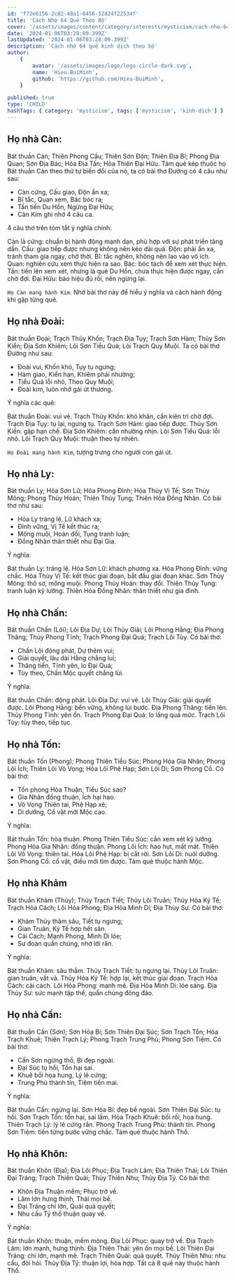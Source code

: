 ```yaml
---
id: 'f72e6156-2c82-48a1-8456-52d24f22534f'
title: 'Cách Nhớ 64 Quẻ Theo Bộ'
cover: '/assets/images/content/category/interests/mysticism/cach-nho-64-que-theo-bo-cover.png'
date: '2024-01-06T03:28:09.399Z'
lastUpdated: '2024-01-06T03:28:09.399Z'
description: 'Cách nhớ 64 quẻ kinh dịch theo bộ'
author:
    {
        avatar: '/assets/images/logo/logo-circle-dark.svg',
        name: 'Hieu.BuiMinh',
        github: 'https://github.com/Hieu-BuiMinh',
    }

published: true
type: 'CHILD'
hashTags: { category: 'mysticism', tags: ['mysticism', 'kinh-dich'] }
---
```


## Họ nhà Càn:

Bát thuần Càn; Thiên Phong Cấu; Thiên Sơn Độn; Thiên Địa Bĩ; Phong Địa Quan; Sơn Địa Bác; Hỏa Địa Tấn; Hỏa Thiên Đại Hữu.
Tám quẻ kép thuộc họ Bát thuần Càn theo thứ tự biến đổi của nó, ta có bài thơ Đường có 4 câu như sau:

<div className="flex gap-4 items-center justify-center flex-wrap">
	<Hexagram upper={1} lower={1} showIndex />
	<Hexagram upper={1} lower={5} actives={[1]} />
	<Hexagram upper={1} lower={7} actives={[2]} />
	<Hexagram upper={1} lower={8} actives={[3]} />
	<Hexagram upper={5} lower={8} actives={[4]} />
	<Hexagram upper={7} lower={8} actives={[5]} />
	<Hexagram upper={3} lower={8} actives={[4]} className="p-1 border border-dashed rounded" />
	<Hexagram upper={3} lower={1} actives={[1, 2, 3]} className="p-1 border border-dashed rounded" />
</div>

-   Càn cứng, Cấu giao, Độn ẩn xa;
-   Bĩ tắc, Quan xem, Bác bóc ra;
-   Tấn tiến Du Hồn, Ngừng Đại Hữu;
-   Càn Kim ghi nhớ 4 câu ca.

4 câu thơ trên tóm tắt ý nghĩa chính:

Càn là cứng: chuẩn bị hành động mạnh dạn, phù hợp với sự phát triển tăng dần.
Cấu: giao tiếp được nhưng không nên kéo dài quá.
Độn: phải ẩn xa, tránh tham gia ngay, chờ thời.
Bĩ: tắc nghẽn, không nên lao vào vô ích.
Quan: nghiên cứu xem thực hiện ra sao.
Bác: bóc tách để xem xét thực hiện.
Tấn: tiến lên xem xét, nhưng là quẻ Du Hồn, chưa thực hiện được ngay, cần chờ đợi.
Đại Hữu: báo hiệu đủ rồi, nên ngừng lại.

`Họ Càn mang hành Kim`. Nhớ bài thơ này để hiểu ý nghĩa và cách hành động khi gặp từng quẻ.

## Họ nhà Đoài:

<div className="flex gap-4 items-center justify-center flex-wrap">
	<Hexagram upper={2} lower={2} showIndex />
	<Hexagram upper={2} lower={6} actives={[1]} />
	<Hexagram upper={2} lower={8} actives={[2]} />
	<Hexagram upper={2} lower={7} actives={[3]} />
	<Hexagram upper={6} lower={7} actives={[4]} />
	<Hexagram upper={8} lower={7} actives={[5]} />
	<Hexagram upper={4} lower={7} actives={[4]} className="p-1 border border-dashed rounded" />
	<Hexagram upper={4} lower={2} actives={[1, 2, 3]} className="p-1 border border-dashed rounded" />
</div>

Bát thuần Đoài; Trạch Thủy Khốn; Trạch Địa Tụy; Trạch Sơn Hàm; Thủy Sơn Kiển; Địa Sơn Khiêm; Lôi Sơn Tiểu Quá; Lôi Trạch Quy Muội.
Ta có bài thơ Đường như sau:

-   Đoài vui, Khốn khó, Tụy tụ ngưng;
-   Hàm giao, Kiển hạn, Khiêm phải nhường;
-   Tiểu Quá lỗi nhỏ, Theo Quy Muội;
-   Đoài kim, luôn nhớ gái út thương.

Ý nghĩa các quẻ:

Bát thuần Đoài: vui vẻ.
Trạch Thủy Khốn: khó khăn, cần kiên trì chờ đợi.
Trạch Địa Tụy: tụ lại, ngưng tụ.
Trạch Sơn Hàm: giao tiếp được.
Thủy Sơn Kiển: gặp hạn chế.
Địa Sơn Khiêm: cần nhường nhịn.
Lôi Sơn Tiểu Quá: lỗi nhỏ.
Lôi Trạch Quy Muội: thuận theo tự nhiên.

`Họ Đoài mang hành Kim`, tượng trưng cho người con gái út.

## Họ nhà Ly:

<div className="flex gap-4 items-center justify-center flex-wrap">
	<Hexagram upper={3} lower={3} showIndex />
	<Hexagram upper={3} lower={7} actives={[1]} />
	<Hexagram upper={3} lower={5} actives={[2]} />
	<Hexagram upper={3} lower={6} actives={[3]} />
	<Hexagram upper={7} lower={6} actives={[4]} />
	<Hexagram upper={5} lower={6} actives={[5]} />
	<Hexagram upper={1} lower={6} actives={[4]} className="p-1 border border-dashed rounded" />
	<Hexagram upper={1} lower={3} actives={[1, 2, 3]} className="p-1 border border-dashed rounded" />
</div>

Bát thuần Ly; Hỏa Sơn Lữ; Hỏa Phong Đỉnh; Hỏa Thủy Vị Tế; Sơn Thủy Mông; Phong Thủy Hoán; Thiên Thủy Tụng; Thiên Hỏa Đồng Nhân.
Có bài thơ như sau:

-   Hỏa Ly tráng lệ, Lữ khách xa;
-   Đỉnh vững, Vị Tế kết thúc ra;
-   Mông muội, Hoán đổi, Tụng tranh luận;
-   Đồng Nhân thân thiết như Đại Gia.

Ý nghĩa:

Bát thuần Ly: tráng lệ.
Hỏa Sơn Lữ: khách phương xa.
Hỏa Phong Đỉnh: vững chắc.
Hỏa Thủy Vị Tế: kết thúc giai đoạn, bắt đầu giai đoạn khác.
Sơn Thủy Mông: thô sơ, mông muội.
Phong Thủy Hoán: thay đổi.
Thiên Thủy Tụng: tranh luận kỹ lưỡng.
Thiên Hỏa Đồng Nhân: thân thiết như gia đình.

## Họ nhà Chấn:

<div className="flex gap-4 items-center justify-center flex-wrap">
	<Hexagram upper={4} lower={4} showIndex />
	<Hexagram upper={4} lower={8} actives={[1]} />
	<Hexagram upper={4} lower={6} actives={[2]} />
	<Hexagram upper={4} lower={5} actives={[3]} />
	<Hexagram upper={8} lower={5} actives={[4]} />
	<Hexagram upper={6} lower={5} actives={[5]} />
	<Hexagram upper={2} lower={5} actives={[4]} className="p-1 border border-dashed rounded" />
	<Hexagram upper={2} lower={4} actives={[1, 2, 3]} className="p-1 border border-dashed rounded" />
</div>

Bát thuần Chấn (Lôi); Lôi Địa Dự; Lôi Thủy Giải; Lôi Phong Hằng; Địa Phong Thăng; Thủy Phong Tĩnh; Trạch Phong Đại Quá; Trạch Lôi Tùy.
Có bài thơ:

-   Chấn Lôi động phát, Dự thêm vui;
-   Giải quyết, lâu dài Hằng chẳng lui;
-   Thăng tiến, Tĩnh yên, lo Đại Quá;
-   Tùy theo, Chấn Mộc quyết chẳng lùi.

Ý nghĩa:

Bát thuần Chấn: động phát.
Lôi Địa Dự: vui vẻ.
Lôi Thủy Giải: giải quyết được.
Lôi Phong Hằng: bền vững, không lùi bước.
Địa Phong Thăng: tiến lên.
Thủy Phong Tĩnh: yên ổn.
Trạch Phong Đại Quá: lo lắng quá mức.
Trạch Lôi Tùy: tùy theo, tiếp tục.

## Họ nhà Tốn:

<div className="flex gap-4 items-center justify-center flex-wrap">
	<Hexagram upper={5} lower={5} showIndex />
	<Hexagram upper={5} lower={1} actives={[1]} />
	<Hexagram upper={5} lower={3} actives={[2]} />
	<Hexagram upper={5} lower={4} actives={[3]} />
	<Hexagram upper={1} lower={4} actives={[4]} />
	<Hexagram upper={3} lower={4} actives={[5]} />
	<Hexagram upper={7} lower={4} actives={[4]} className="p-1 border border-dashed rounded" />
	<Hexagram upper={7} lower={5} actives={[1, 2, 3]} className="p-1 border border-dashed rounded" />
</div>

Bát thuần Tốn (Phong); Phong Thiên Tiểu Súc; Phong Hỏa Gia Nhân; Phong Lôi Ích; Thiên Lôi Vô Vọng; Hỏa Lôi Phệ Hạp; Sơn Lôi Di; Sơn Phong Cổ.
Có bài thơ:

-   Tốn phong Hòa Thuận, Tiểu Súc sao?
-   Gia Nhân đồng thuận, Ích hại hao.
-   Vô Vọng Thiên tai, Phệ Hạp xẽ;
-   Di dưỡng, Cổ vật mới Mộc cao.

Ý nghĩa:

Bát thuần Tốn: hòa thuận.
Phong Thiên Tiểu Súc: cần xem xét kỹ lưỡng.
Phong Hỏa Gia Nhân: đồng thuận.
Phong Lôi Ích: hao hụt, mất mát.
Thiên Lôi Vô Vọng: thiên tai.
Hỏa Lôi Phệ Hạp: bị cắt rời.
Sơn Lôi Di: nuôi dưỡng.
Sơn Phong Cổ: cổ vật, điều mới tìm được.
Tám quẻ thuộc hành Mộc.

## Họ nhà Khảm

<div className="flex gap-4 items-center justify-center flex-wrap">
	<Hexagram upper={6} lower={6} showIndex />
	<Hexagram upper={6} lower={2} actives={[1]} />
	<Hexagram upper={6} lower={4} actives={[2]} />
	<Hexagram upper={6} lower={3} actives={[3]} />
	<Hexagram upper={2} lower={3} actives={[4]} />
	<Hexagram upper={4} lower={3} actives={[5]} />
	<Hexagram upper={8} lower={3} actives={[4]} className="p-1 border border-dashed rounded" />
	<Hexagram upper={8} lower={6} actives={[1, 2, 3]} className="p-1 border border-dashed rounded" />
</div>

Bát thuần Khảm (Thủy); Thủy Trạch Tiết; Thủy Lôi Truân; Thủy Hỏa Ký Tế; Trạch Hỏa Cách; Lôi Hỏa Phong; Địa Hỏa Minh Di; Địa Thủy Sư.
Có bài thơ:

-   Khảm Thủy thâm sâu, Tiết tụ ngưng;
-   Gian Truân, Ký Tế hợp hết săn.
-   Cải Cách; Mạnh Phong, Minh Di lóe;
-   Sư đoàn quần chúng, nhớ lời răn.

Ý nghĩa:

Bát thuần Khảm: sâu thẳm.
Thủy Trạch Tiết: tụ ngưng lại.
Thủy Lôi Truân: gian truân, vất vả.
Thủy Hỏa Ký Tế: hợp lại, kết thúc giai đoạn.
Trạch Hỏa Cách: cải cách.
Lôi Hỏa Phong: mạnh mẽ.
Địa Hỏa Minh Di: lóe sáng.
Địa Thủy Sư: sức mạnh tập thể, quần chúng đông đảo.

## Họ nhà Cấn:

<div className="flex gap-4 items-center justify-center flex-wrap">
	<Hexagram upper={7} lower={7} showIndex />
	<Hexagram upper={7} lower={3} actives={[1]} />
	<Hexagram upper={7} lower={1} actives={[2]} />
	<Hexagram upper={7} lower={2} actives={[3]} />
	<Hexagram upper={3} lower={2} actives={[4]} />
	<Hexagram upper={1} lower={2} actives={[5]} />
	<Hexagram upper={5} lower={2} actives={[4]} className="p-1 border border-dashed rounded" />
	<Hexagram upper={5} lower={7} actives={[1, 2, 3]} className="p-1 border border-dashed rounded" />
</div>

Bát thuần Cấn (Sơn); Sơn Hỏa Bí; Sơn Thiên Đại Súc; Sơn Trạch Tổn; Hỏa Trạch Khuê; Thiên Trạch Lý; Phong Trạch Trung Phù; Phong Sơn Tiệm.
Có bài thơ:

-   Cấn Sơn ngừng thổ, Bí đẹp ngoài.
-   Đại Súc tụ hồi, Tổn hại sai.
-   Khuê bối họa hung, Lý lẽ cứng;
-   Trung Phù thành tín, Tiệm tiến mai.

Ý nghĩa:

Bát thuần Cấn: ngừng lại.
Sơn Hỏa Bí: đẹp bề ngoài.
Sơn Thiên Đại Súc: tụ hồi.
Sơn Trạch Tổn: tổn hại, sai lầm.
Hỏa Trạch Khuê: bối rối, họa hung.
Thiên Trạch Lý: lý lẽ cứng rắn.
Phong Trạch Trung Phù: thành tín.
Phong Sơn Tiệm: tiến từng bước vững chắc.
Tám quẻ thuộc hành Thổ.

## Họ nhà Khôn:

<div className="flex gap-4 items-center justify-center flex-wrap">
	<Hexagram upper={8} lower={8} showIndex />
	<Hexagram upper={8} lower={4} actives={[1]} />
	<Hexagram upper={8} lower={2} actives={[2]} />
	<Hexagram upper={8} lower={1} actives={[3]} />
	<Hexagram upper={4} lower={1} actives={[4]} />
	<Hexagram upper={2} lower={1} actives={[5]} />
	<Hexagram upper={6} lower={1} actives={[4]} className="p-1 border border-dashed rounded" />
	<Hexagram upper={6} lower={8} actives={[1, 2, 3]} className="p-1 border border-dashed rounded" />
</div>

Bát thuần Khôn (Địa); Địa Lôi Phục; Địa Trạch Lâm; Địa Thiên Thái; Lôi Thiên Đại Tráng; Trạch Thiên Quải; Thủy Thiên Nhu; Thủy Địa Tỷ.
Có bài thơ:

-   Khôn Địa Thuận mềm; Phục trở về.
-   Lâm lớn hưng thịnh, Thái mọi bề.
-   Đại Tráng chí lớn, Quải quả quyết;
-   Nhu cầu Tỷ thổ thuận quay về.

Ý nghĩa:

Bát thuần Khôn: thuận, mềm mỏng.
Địa Lôi Phục: quay trở về.
Địa Trạch Lâm: lớn mạnh, hưng thịnh.
Địa Thiên Thái: yên ổn mọi bề.
Lôi Thiên Đại Tráng: chí lớn, mạnh mẽ.
Trạch Thiên Quải: quả quyết.
Thủy Thiên Nhu: nhu cầu, đòi hỏi.
Thủy Địa Tỷ: thuận lợi, hòa hợp.
Tất cả 8 quẻ này thuộc hành Thổ.
